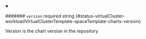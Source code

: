 
<details className="config-field" data-expandable="false" open>
<summary>

####### `version` <span className="config-field-required" data-required="false">required</span> <span className="config-field-type">string</span> <span className="config-field-default"></span> <span className="config-field-enum"></span> {#status-virtualCluster-workloadVirtualClusterTemplate-spaceTemplate-charts-version}

Version is the chart version in the repository

</summary>



</details>
